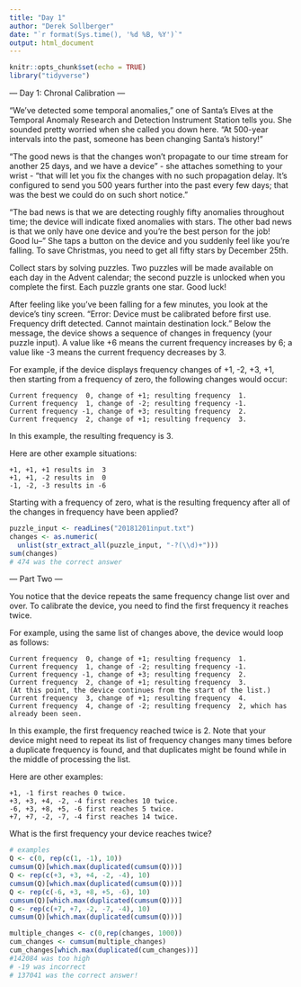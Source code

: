 ```yaml
---
title: "Day 1"
author: "Derek Sollberger"
date: "`r format(Sys.time(), '%d %B, %Y')`"
output: html_document
---
```


```r
knitr::opts_chunk$set(echo = TRUE)
library("tidyverse")
```

--- Day 1: Chronal Calibration ---

"We've detected some temporal anomalies," one of Santa's Elves at the Temporal Anomaly Research and Detection Instrument Station tells you. She sounded pretty worried when she called you down here. "At 500-year intervals into the past, someone has been changing Santa's history!"

"The good news is that the changes won't propagate to our time stream for another 25 days, and we have a device" - she attaches something to your wrist - "that will let you fix the changes with no such propagation delay. It's configured to send you 500 years further into the past every few days; that was the best we could do on such short notice."

"The bad news is that we are detecting roughly fifty anomalies throughout time; the device will indicate fixed anomalies with stars. The other bad news is that we only have one device and you're the best person for the job! Good lu--" She taps a button on the device and you suddenly feel like you're falling. To save Christmas, you need to get all fifty stars by December 25th.

Collect stars by solving puzzles. Two puzzles will be made available on each day in the Advent calendar; the second puzzle is unlocked when you complete the first. Each puzzle grants one star. Good luck!

After feeling like you've been falling for a few minutes, you look at the device's tiny screen. "Error: Device must be calibrated before first use. Frequency drift detected. Cannot maintain destination lock." Below the message, the device shows a sequence of changes in frequency (your puzzle input). A value like +6 means the current frequency increases by 6; a value like -3 means the current frequency decreases by 3.

For example, if the device displays frequency changes of +1, -2, +3, +1, then starting from a frequency of zero, the following changes would occur:

    Current frequency  0, change of +1; resulting frequency  1.
    Current frequency  1, change of -2; resulting frequency -1.
    Current frequency -1, change of +3; resulting frequency  2.
    Current frequency  2, change of +1; resulting frequency  3.

In this example, the resulting frequency is 3.

Here are other example situations:

    +1, +1, +1 results in  3
    +1, +1, -2 results in  0
    -1, -2, -3 results in -6

Starting with a frequency of zero, what is the resulting frequency after all of the changes in frequency have been applied?

```r
puzzle_input <- readLines("20181201input.txt")
changes <- as.numeric(
  unlist(str_extract_all(puzzle_input, "-?(\\d)+")))
sum(changes)
# 474 was the correct answer
```
--- Part Two ---

You notice that the device repeats the same frequency change list over and over. To calibrate the device, you need to find the first frequency it reaches twice.

For example, using the same list of changes above, the device would loop as follows:

    Current frequency  0, change of +1; resulting frequency  1.
    Current frequency  1, change of -2; resulting frequency -1.
    Current frequency -1, change of +3; resulting frequency  2.
    Current frequency  2, change of +1; resulting frequency  3.
    (At this point, the device continues from the start of the list.)
    Current frequency  3, change of +1; resulting frequency  4.
    Current frequency  4, change of -2; resulting frequency  2, which has already been seen.

In this example, the first frequency reached twice is 2. Note that your device might need to repeat its list of frequency changes many times before a duplicate frequency is found, and that duplicates might be found while in the middle of processing the list.

Here are other examples:

    +1, -1 first reaches 0 twice.
    +3, +3, +4, -2, -4 first reaches 10 twice.
    -6, +3, +8, +5, -6 first reaches 5 twice.
    +7, +7, -2, -7, -4 first reaches 14 twice.

What is the first frequency your device reaches twice?

```r
# examples
Q <- c(0, rep(c(1, -1), 10))
cumsum(Q)[which.max(duplicated(cumsum(Q)))]
Q <- rep(c(+3, +3, +4, -2, -4), 10)
cumsum(Q)[which.max(duplicated(cumsum(Q)))]
Q <- rep(c(-6, +3, +8, +5, -6), 10)
cumsum(Q)[which.max(duplicated(cumsum(Q)))]
Q <- rep(c(+7, +7, -2, -7, -4), 10)
cumsum(Q)[which.max(duplicated(cumsum(Q)))]
```


```r
multiple_changes <- c(0,rep(changes, 1000))
cum_changes <- cumsum(multiple_changes)
cum_changes[which.max(duplicated(cum_changes))]
#142084 was too high
# -19 was incorrect
# 137041 was the correct answer!
```


